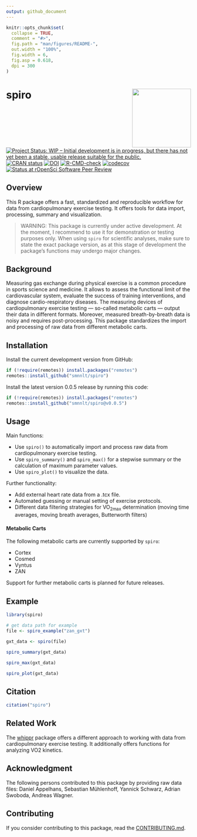 ```yaml
---
output: github_document
---
```


<!-- README.md is generated from README.Rmd. Please edit that file -->

```r
knitr::opts_chunk$set(
  collapse = TRUE,
  comment = "#>",
  fig.path = "man/figures/README-",
  out.width = "100%",
  fig.width = 6,
  fig.asp = 0.618,
  dpi = 300
)
```

# spiro <img src="man/figures/spiro_logo.png" align="right" width = "160" />   
<!-- badges: start -->
[![Project Status: WIP – Initial development is in progress, but there has not yet been a stable, usable release suitable for the public.](https://www.repostatus.org/badges/latest/wip.svg)](https://www.repostatus.org/#wip)
[![CRAN status](https://www.r-pkg.org/badges/version/spiro)](https://CRAN.R-project.org/package=spiro)
[![DOI](https://zenodo.org/badge/354232342.svg)](https://zenodo.org/badge/latestdoi/354232342)
[![R-CMD-check](https://github.com/smnnlt/spiro/workflows/R-CMD-check/badge.svg)](https://github.com/smnnlt/spiro/actions)
[![codecov](https://codecov.io/gh/smnnlt/spiro/branch/main/graph/badge.svg)](https://codecov.io/gh/smnnlt/spiro)
[![Status at rOpenSci Software Peer Review](https://badges.ropensci.org/541_status.svg)](https://github.com/ropensci/software-review/issues/541)
<!-- badges: end -->

## Overview

This R package offers a fast, standardized and reproducible workflow for data
from cardiopulmonary exercise testing. It offers tools for data import,
processing, summary and visualization.

> WARNING: This package is currently under active development. At the moment, I
recommend to use it for demonstration or testing purposes only. When using
`spiro` for scientific analyses, make sure to state the exact package version,
as at this stage of development the package's functions may undergo major
changes.

## Background

Measuring gas exchange during physical exercise is a common procedure in sports science and medicine. It allows to assess the functional limit of the cardiovascular system, evaluate the success of training interventions, and diagnose cardio-respiratory diseases. The measuring devices of cardiopulmonary exercise testing --- so-called metabolic carts --- output their data in different formats. Moreover, measured breath-by-breath data is noisy and requires post-processing. This package standardizes the import and processing of raw data from different metabolic carts.

## Installation

Install the current development version from GitHub:

``` r
if (!require(remotes)) install.packages("remotes")
remotes::install_github("smnnlt/spiro")
```

Install the latest version 0.0.5 release by running this code:

``` r
if (!require(remotes)) install.packages("remotes")
remotes::install_github("smnnlt/spiro@v0.0.5")
```

## Usage

Main functions:

* Use `spiro()` to automatically import and process raw data from
  cardiopulmonary exercise testing.
* Use `spiro_summary()` and `spiro_max()` for a stepwise summary or the 
  calculation of maximum parameter values.
* Use `spiro_plot()` to visualize the data.

Further functionality:

* Add external heart rate data from a .tcx file.
* Automated guessing or manual setting of exercise protocols.
* Different data filtering strategies for VO~2max~ determination (moving time averages, moving breath averages, Butterworth filters)
  
#### Metabolic Carts

The following metabolic carts are currently supported by `spiro`:

* Cortex
* Cosmed
* Vyntus
* ZAN

Support for further metabolic carts is planned for future releases.

## Example

```r
library(spiro)

# get data path for example
file <- spiro_example("zan_gxt")

gxt_data <- spiro(file)

spiro_summary(gxt_data)

spiro_max(gxt_data)

spiro_plot(gxt_data)
```

## Citation

```r
citation("spiro")
```

## Related Work

The [whippr](https://github.com/fmmattioni/whippr) package offers a different
approach to working with data from cardiopulmonary exercise testing. It
additionally offers functions for analyzing VO2 kinetics.

## Acknowledgment

The following persons contributed to this package by providing raw data files:
Daniel Appelhans, Sebastian Mühlenhoff, Yannick Schwarz, Adrian Swoboda, Andreas Wagner.

## Contributing

If you consider contributing to this package, read the [CONTRIBUTING.md](https://github.com/smnnlt/spiro/blob/main/.github/CONTRIBUTING.md).
